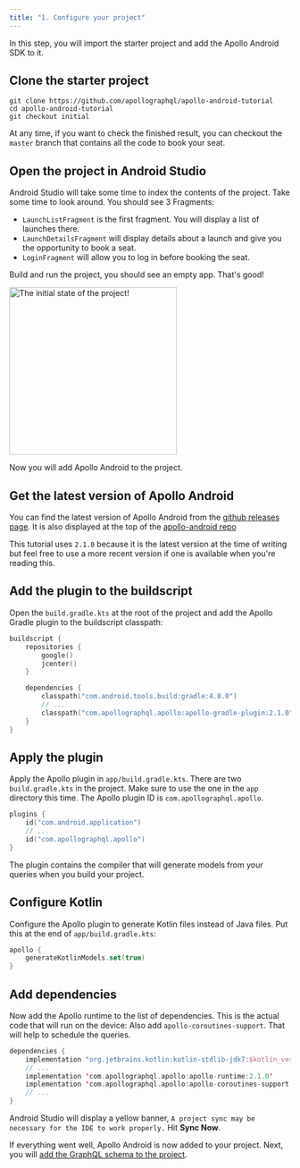 ```yaml
---
title: "1. Configure your project"
---
```


In this step, you will import the starter project and add the Apollo Android SDK to it.

## Clone the starter project

```
git clone https://github.com/apollographql/apollo-android-tutorial
cd apollo-android-tutorial
git checkout initial
```

At any time, if you want to check the finished result, you can checkout the `master` branch that contains all the code to book your seat.

## Open the project in Android Studio

Android Studio will take some time to index the contents of the project. Take some time to look around. You should see 3 Fragments:

* `LaunchListFragment` is the first fragment. You will display a list of launches there.
* `LaunchDetailsFragment` will display details about a launch and give you the opportunity to book a seat.
* `LoginFragment` will allow you to log in before booking the seat.

Build and run the project, you should see an empty app. That's good!

<img src="images/initial.png" alt="The initial state of the project!" class="screenshot" width="300"/>

Now you will add Apollo Android to the project.

## Get the latest version of Apollo Android

You can find the latest version of Apollo Android from the [github releases page](https://github.com/apollographql/apollo-android/releases). It is also displayed at the top of the [apollo-android repo](https://github.com/apollographql/apollo-android/)

This tutorial uses `2.1.0` because it is the latest version at the time of writing but feel free to use a more recent version if one is available when you're reading this.

## Add the plugin to the buildscript

Open the `build.gradle.kts` at the root of the project and add the Apollo Gradle plugin to the buildscript classpath:

```kotlin:title=build.gradle.kts
buildscript {
    repositories {
        google()
        jcenter()
    }

    dependencies {
        classpath("com.android.tools.build:gradle:4.0.0")
        // ...
        classpath("com.apollographql.apollo:apollo-gradle-plugin:2.1.0")
    }
}
```

## Apply the plugin

Apply the Apollo plugin in `app/build.gradle.kts`. There are two `build.gradle.kts` in the project. Make sure to use the one in the `app` directory this time. The Apollo plugin ID is `com.apollographql.apollo`.

```kotlin:title=app/build.gradle.kts
plugins {
    id("com.android.application")
    // ...
    id("com.apollographql.apollo")
}
```

The plugin contains the compiler that will generate models from your queries when you build your project.

## Configure Kotlin

Configure the Apollo plugin to generate Kotlin files instead of Java files. Put this at the end of `app/build.gradle.kts`:

```kotlin:title=app/build.gradle.kts
apollo {
    generateKotlinModels.set(true)
}
```

## Add dependencies

Now add the Apollo runtime to the list of dependencies. This is the actual code that will run on the device:
Also add `apollo-coroutines-support`. That will help to schedule the queries.

```groovy:title=app/build.gradle.kts
dependencies {
    implementation "org.jetbrains.kotlin:kotlin-stdlib-jdk7:$kotlin_version"
    // ...
    implementation 'com.apollographql.apollo:apollo-runtime:2.1.0'
    implementation 'com.apollographql.apollo:apollo-coroutines-support:2.1.0'
    // ...
}
```

Android Studio will display a yellow banner, `A project sync may be necessary for the IDE to work properly.` Hit **Sync Now**.

If everything went well, Apollo Android is now added to your project. Next, you will [add the GraphQL schema to the project](02-add-the-graphql-schema).
